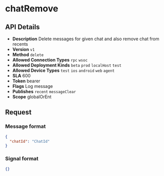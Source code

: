 # chatRemove

## API Details

- **Description** Delete messages for given chat and also remove chat from recents
- **Version** `v1`
- **Method** `delete`
- **Allowed Connection Types** `rpc` `wsoc` 
- **Allowed Deployment Kinds** `beta` `prod` `localHost` `test` 
- **Allowed Device Types** `test` `ios` `android` `web` `agent` 
- **SLA** 600
- **Token** bearer
- **Flags** Log message
- **Publishes** `recent` `messageClear` 
- **Scope** globalOrEnt


## Request

### Message format

```json
{
  "chatId": "ChatId"
}
```

### Signal format

```json
{}
```

